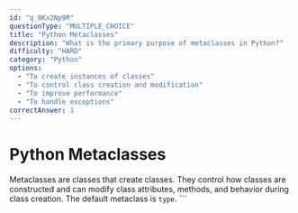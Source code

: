 ```yaml
---
id: "q_8Kx2Np9R"
questionType: "MULTIPLE_CHOICE"
title: "Python Metaclasses"
description: "What is the primary purpose of metaclasses in Python?"
difficulty: "HARD"
category: "Python"
options:
  - "To create instances of classes"
  - "To control class creation and modification"
  - "To improve performance"
  - "To handle exceptions"
correctAnswer: 1
---
```


# Python Metaclasses

Metaclasses are classes that create classes. They control how classes are constructed and can modify class attributes, methods, and behavior during class creation. The default metaclass is `type`.
\`\`\`
